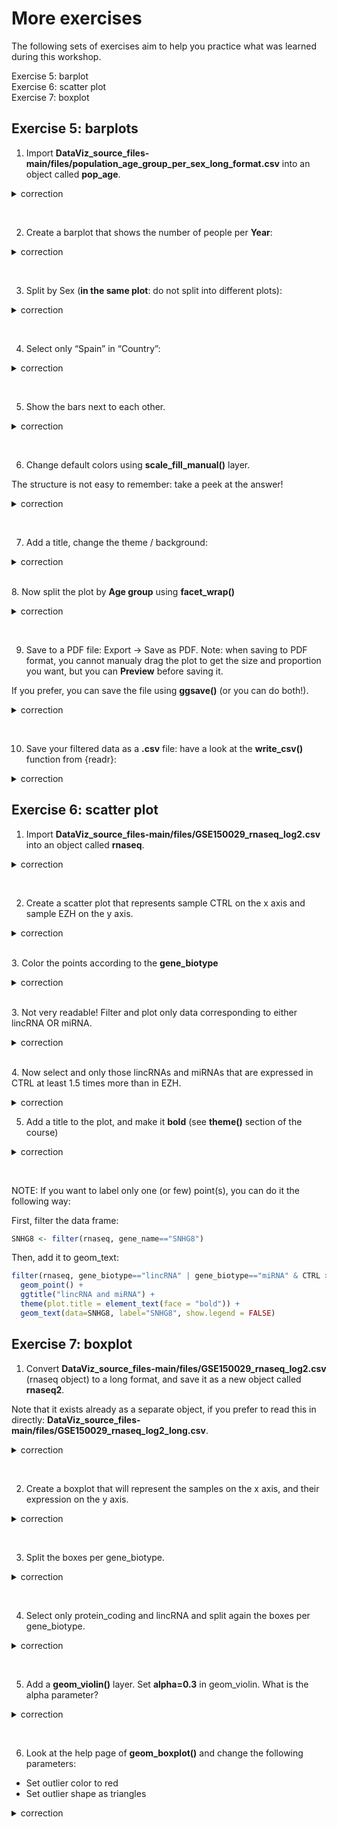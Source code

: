 # More exercises

The following sets of exercises aim to help you practice what was learned during this workshop.
<br>

Exercise 5: barplot
<br>
Exercise 6: scatter plot
<br>
Exercise 7: boxplot
<br>

## Exercise 5: barplots

1. Import **DataViz_source_files-main/files/population_age_group_per_sex_long_format.csv** into an object called **pop_age**.

<details>
<summary>
correction
</summary>

```r
pop_age <- read_csv("DataViz_source_files-main/files/population_age_group_per_sex_long_format.csv")
```

</details>

<br>

2. Create a barplot that shows the number of people per **Year**:

<details>
<summary>
correction
</summary>

```r
ggplot(data=pop_age, mapping=aes(x=Year, y=Population)) + 
  geom_bar(stat="identity")
```

</details>

<br>

3. Split by Sex (**in the same plot**: do not split into different plots):


<details>
<summary>
correction
</summary>

```r
ggplot(data=pop_age, mapping=aes(x=Year, y=Population, fill=Sex)) + 
  geom_bar(stat="identity")
```

</details>

<br>

4. Select only "Spain" in "Country":

  
<details>
<summary>
correction
</summary>

```r
ggplot(data=filter(pop_age, Country=="Spain"), mapping=aes(x=Year, y=Population, fill=Sex)) + 
  geom_bar(stat="identity")
```

or:

```r
filter(pop_age, Country=="Spain") %>% ggplot(mapping=aes(x=Year, y=Population, fill=Sex)) + 
  geom_bar(stat="identity")
```

</details>

<br>

5. Show the bars next to each other.

<details>
<summary>
correction
</summary>

```r
ggplot(data=filter(pop_age, Country=="Spain"), mapping=aes(x=Year, y=Population, fill=Sex)) + 
  geom_bar(stat="identity", position="dodge")
```

</details>

<br>


6. Change default colors using **scale_fill_manual()** layer.

The structure is not easy to remember: take a peek at the answer!

  
<details>
<summary>
correction
</summary>

```r
ggplot(data=filter(pop_age, Country=="Spain"), mapping=aes(x=Year, y=Population, fill=Sex)) + 
  geom_bar(stat="identity", position="dodge") + 
  scale_fill_manual(values=c(Female="darkgreen", Male="red"))
```

</details>

<br>

7. Add a title, change the theme / background:

<details>
<summary>
correction
</summary>

```r
ggplot(data=filter(pop_age, Country=="Spain"), mapping=aes(x=Year, y=Population, fill=Sex)) +
  geom_bar(stat="identity", position="dodge") + 
  scale_fill_manual(values=c("darkgreen", "red")) + 
  ggtitle("Spanish population from 1950 to 2021 per sex") + 
  theme_minimal()
```

</details>

<br>
8. Now split the plot by **Age group** using **facet_wrap()**

<details>
<summary>
correction
</summary>

```r
ggplot(data=filter(pop_age, Country=="Spain"), mapping=aes(x=Year, y=Population, fill=Sex)) +
  geom_bar(stat="identity", position="dodge") + 
  scale_fill_manual(values=c("darkgreen", "red")) + 
  ggtitle("Spanish population from 1950 to 2021 per sex") + 
  theme_minimal() +
  facet_wrap(~Age_group)
```

</details>
<br>

9. Save to a PDF file: Export -> Save as PDF. Note: when saving to PDF format, you cannot manualy drag the plot to get the size and proportion you want, but you can **Preview** before saving it.

If you prefer, you can save the file using **ggsave()** (or you can do both!).

<details>
<summary>
correction
</summary>

```r
# first, save to an object
plot_age <- ggplot(data=filter(pop_age, Country=="Spain"), mapping=aes(x=Year, y=Population, fill=Sex)) +
  geom_bar(stat="identity", position="dodge") + 
  scale_fill_manual(values=c("darkgreen", "red")) + 
  ggtitle("Spanish population from 1950 to 2021 per sex") + 
  theme_minimal() +
  facet_wrap(~Age_group)

# save file
ggsave(filename="population_age_sex.pdf", plot=plot_age, device = "pdf", units = "in", width = 10, height = 8)
```

</details>

<br>

10. Save your filtered data as a **.csv** file: have a look at the **write_csv()** function from {readr}:

<details>
<summary>
correction
</summary>

```r
# first, save to an object
mysubset <- filter(pop_age, Country=="Spain")
write_csv(mysubset, "subset_spain.csv")
```

</details>

## Exercise 6: scatter plot

1. Import **DataViz_source_files-main/files/GSE150029_rnaseq_log2.csv** into an object called **rnaseq**.

<details>
<summary>
correction
</summary>

```r
rnaseq <- read_csv("DataViz_source_files-main/files/GSE150029_rnaseq_log2.csv")
```

</details>
<br>

2. Create a scatter plot that represents sample CTRL on the x axis and sample EZH on the y axis.

<details>
<summary>
correction
</summary>

```r
ggplot(data=rnaseq, mapping=aes(x=CTRL, y=EZH)) +
  geom_point()
```

</details>

<br>
3. Color the points according to the **gene_biotype**

<details>
<summary>
correction
</summary>

```r
ggplot(data=rnaseq, mapping=aes(x=CTRL, y=EZH, color=gene_biotype)) +
  geom_point()
```

</details>

<br>
3. Not very readable! Filter and plot only data corresponding to either lincRNA OR miRNA.

<details>
<summary>
correction
</summary>

```r
ggplot(data=filter(rnaseq, gene_biotype=="lincRNA" | gene_biotype=="miRNA"), mapping=aes(x=CTRL, y=EZH, color=gene_biotype)) +
  geom_point()

# using the pipe:
filter(rnaseq, gene_biotype=="lincRNA" | gene_biotype=="miRNA") %>% ggplot(mapping=aes(x=CTRL, y=EZH, color=gene_biotype)) +
  geom_point()
```

</details>

<br>
4. Now select and only those lincRNAs and miRNAs that are expressed in CTRL at least 1.5 times more than in EZH.

<details>
<summary>
correction
</summary>

```r
filter(rnaseq, (gene_biotype=="lincRNA" | gene_biotype=="miRNA") & CTRL > 1.5*EZH) %>% ggplot(mapping=aes(x=CTRL, y=EZH, color=gene_biotype)) +
  geom_point()
```

</details>

5. Add a title to the plot, and make it **bold** (see **theme()** section of the course)

<details>
<summary>
correction
</summary>

```r
filter(rnaseq, gene_biotype=="lincRNA" | gene_biotype=="miRNA" & CTRL > 1.5*EZH) %>% ggplot(mapping=aes(x=CTRL, y=EZH, color=gene_biotype)) +
  geom_point() +
  ggtitle("lincRNA and miRNA") +
  theme(plot.title = element_text(face = "bold"))
```

</details>
<br>

NOTE: If you want to label only one (or few) point(s), you can do it the following way:

First, filter the data frame:
```r
SNHG8 <- filter(rnaseq, gene_name=="SNHG8")
```

Then, add it to geom_text:

```r
filter(rnaseq, gene_biotype=="lincRNA" | gene_biotype=="miRNA" & CTRL > 1.5*EZH) %>% ggplot(mapping=aes(x=CTRL, y=EZH, color=gene_biotype)) +
  geom_point() +
  ggtitle("lincRNA and miRNA") +
  theme(plot.title = element_text(face = "bold")) +
  geom_text(data=SNHG8, label="SNHG8", show.legend = FALSE)
```



## Exercise 7: boxplot

1. Convert **DataViz_source_files-main/files/GSE150029_rnaseq_log2.csv** (rnaseq object) to a long format, and save it as a new object called **rnaseq2**.

Note that it exists already as a separate object, if you prefer to read this in directly: **DataViz_source_files-main/files/GSE150029_rnaseq_log2_long.csv**.

<details>
<summary>
correction
</summary>

```r
rnaseq2 <- rnaseq %>% pivot_longer(cols=c(CTRL, EZH), names_to = "sample", values_to = "log2_counts")
```

</details>

<br>

2. Create a boxplot that will represent the samples on the x axis, and their expression on the y axis.

<details>
<summary>
correction
</summary>

```r
ggplot(data=rnaseq2, mapping=aes(x=sample, y=log2_counts)) + 
  geom_boxplot()
```

</details>

<br>

3. Split the boxes per gene_biotype.

<details>
<summary>
correction
</summary>

```r
ggplot(data=rnaseq2, mapping=aes(x=sample, y=log2_counts, fill=gene_biotype)) + 
  geom_boxplot()
```

</details>
<br>

4. Select only protein_coding and lincRNA and split again the boxes per gene_biotype.

<details>
<summary>
correction
</summary>

```r
filter(rnaseq2, gene_biotype=="protein_coding" | gene_biotype=="lincRNA") %>% ggplot(mapping=aes(x=sample, y=log2_counts, fill=gene_biotype)) + 
  geom_boxplot()
```

</details>

<br>

5. Add a **geom_violin()** layer. Set **alpha=0.3** in geom_violin. What is the alpha parameter?

<details>
<summary>
correction
</summary>

```r
filter(rnaseq2, gene_biotype=="protein_coding" | gene_biotype=="lincRNA") %>% ggplot(mapping=aes(x=sample, y=log2_counts, fill=gene_biotype)) + 
  geom_boxplot() +
  geom_violin(alpha=0.3)

# if boxplot and violin plots are misaligned, you can play with the position parameter in geom_violin, such as:
# geom_violin(position=position_dodge(0.7))
```

</details>

<br>

6. Look at the help page of **geom_boxplot()** and change the following parameters:

* Set outlier color to red
* Set outlier shape as triangles

<details>
<summary>
correction
</summary>

```r
filter(rnaseq2, gene_biotype=="protein_coding" | gene_biotype=="lincRNA") %>% ggplot(mapping=aes(x=sample, y=log2_counts, fill=gene_biotype)) + 
  geom_boxplot(outlier.colour = "red", outlier.shape = "triangle")
```

</details>

